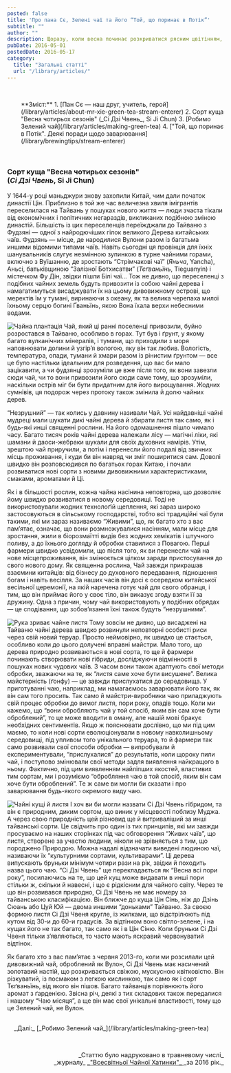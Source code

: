 ```yaml
---
posted: false
title: 'Про пана Сє, Зелені чаї та його “Той, що поринає в Потік”'
subtitle: ""
author: ""
description: Щоразу, коли весна починає розкриватися рясним цвітінням, Природа кличе нас до себе. Нам захотілося зібрати своїх гостей на чай і подивитися на перші зелені бростки в цьому році...
pubDate: 2016-05-01
postedDate: 2016-05-17
category: 
  title: "Загальні статті"
  url: "/library/articles/"
---
```



<p>&nbsp;</p>

<section style="padding-left: 2rem;">
**Зміст:**
1. [Пан Сє — наш друг, учитель, герой](/library/articles/about-mr-xie-green-tea-stream-enterer)
2. Сорт куща "Весна чотирьох сезонів" (_Сі Дзі Чвень_, Si Ji Chun)
3. [Робимо Зелений чай](/library/articles/making-green-tea)
4. ["Той, що поринає в Потік". Деякі поради щодо заварювання](/library/brewingtips/stream-enterer)
</section>

<p>&nbsp;</p>

### Сорт куща "Весна чотирьох сезонів" <br />(_Сі Дзі Чвень_, Si Ji Chun)

У 1644-у році маньджури знову захопили Китай, чим дали початок династії Цін. Приблизно в той же час величезна хвиля імігрантів переселилася на Тайвань у пошуках нового життя — люди зчаста тікали від економічних і політичних негараздів, викликаних подібною зміною династій. Більшість із цих переселенців переїжджали до Тайваню з Фудзяні — одної з найродючіших гілок великого Дерева китайських чаїв. Фудзянь — місце, де народилися Вулони разом із багатьма иншими відомими типами чаїв. Навіть сьогодні ця провінція для їхніх шанувальників слугує незмінною зупинкою в турне чайними горами, включно з Вуїшанню, де зростають “Стрімчакові чаї” (_Яньча_, Yancha), Аньсі, батьківщиною “Залізної Ботхисатви” (_Тєґваньїнь_, Tieguanyin) і містечком Фу Дін, звідки пішли Білі чаї… Тож не дивно, що переселенці з подібних чайних земель будуть привозити із собою чайні дерева і намагатимуться висаджувати їх на цьому дивовижному острові, що мерехтів їм у тумані, виринаючи з океану, як та велика черепаха милої їхньому серцю богині Ґваньїнь, якою Вона їхала верхи небесними водами.

<Image class="float-right" src={Image1} alt="Чайна плантація" /> Чай, який ці ранні поселенці привозили, буйно розростався в Тайваню, особливо в горах. Тут був і ґрунт, у якому багато вулканічних мінералів, і тумани, що приходили з моря наповнювати долини й узгір’я вологою, яку він так любив. Вологість, температура, опади, тумани й хмари разом із рінистим ґрунтом — все це було настільки ідеальним для розведення, що вас би мало зацікавити, а чи фудзянці зрозуміли це вже після того, як вони завезли сюди чай, чи то вони привозили його сюди саме тому, що зрозуміли, наскільки острів міг би бути придатним для його вирощування. Жодних сумнівів, ця подорож через протоку також змінила й долю чайних дерев.

“Незрушний” — так колись у давнину називали Чай. Усі найдавніші чайні мудреці мали шукати дикі чайні дерева й збирати листя так само, як і будь-які инші священні рослини. На його одомашнення пішло чимало часу. Багато тисяч років чайні дерева належали лісу — магічні ліки, які шамани й даоси-жебраки шукали для своїх духовних намірів. Утім, зрештою чай приручили, а потім і перенесли його подалі від звичних місць проживання, і куди би він навряд чи зміг поширитися сам. Доволі швидко він розповсюдився по багатьох горах Китаю, і почали розвиватися нові сорти  з новими дивовижними характеристиками, смаками, ароматами й Ці.

Як і в більшості рослин, кожна чайна насінина неповторна, що дозволяє йому швидко розвиватися в новому середовищі. Тоді не використовували жодних технолоґій щеплення, які зараз широко застосовуються в сільському господарстві, тобто всі традиційні чаї були такими, які ми зараз називаємо “Живими”, що, як багато хто з вас пам’ятає, означає, що вони розмножувалися насінням, мали місце для зростання, жили в біорозмаїтті видів без жодних хемікатів і штучного поливу, а до їхнього догляду й обробки ставилися з Повагою. Перші фармери швидко усвідомили, що після того, як ви перенесли чай на нове місцепроживання, він змінюється цілком заради пристосування до свого нового дому. Як священна рослина, Чай завжди прикрашав взаємини китайців: від бізнесу до духовного передавання, підношення богам і навіть весілля. За наших часів він досі є осередком китайської весільної церемонії, на якій наречена готує чай для свого обранця, і тим, що він приймає його у своє тіло, він виказує згоду взяти її за дружину. Одна з причин, чому чай використовують у подібних обрядах — це сподівання, що зобов’язання їхні також будуть “незрушними”.

<Image class="float-left" src={Image2} alt="Рука зриває чайне листя" /> Тому зовсім не дивно, що висаджені на Тайваню чайні дерева швидко розвинули неповторні особисті риси через свій новий теруар. Просто неймовірно, як швидко це стається, особливо коли до цього долучені вправні майстри. Мало того, що дерева природно розвиваються в нові сорта, то ще й фармери починають створювати нові гібриди, досліджуючи відмінності в пошуках нових чудових чаїв. З часом вони також адаптують свої методи обробки, зважаючи на те, як “листя саме хоче бути висушене”. Велика майстерність (ґонфу) — це завжди прислухатися до середовища. У приготуванні чаю, наприклад, ми намагаємось заварювати його так, як він сам того просить. Так само й майстри-виробники чаю приладжують свій процес обробки до вимог листя, пори року, опадів тощо. Коли ми кажемо, що “вони обробляють чай у той спосіб, яким він сам хоче бути оброблений”, то це може вводити в оману, але нашій мові бракує необхідних сентиментів. Якщо ж пояснювати дослівно, що ми під цим маємо, то коли нові сорти еволюціонували в новому навколишньому середовищі, під упливом того унікального теруара, то й фармери так само розвивали свої способи обробки — випробували й експериментували, “прислухалися” до результатів, коли щороку пили чай, і поступово змінювали свої методи задля виявлення найкращого в ньому. Фактично, під цим виявленням найліпших якостей, властивих тим сортам, ми і розуміємо “обробляння чаю в той спосіб, яким він сам хоче бути оброблений”. Те ж саме ви могли би сказати і про заварювання будь-якого окремого виду чаю.

<Image class="float-right" src={Image3} alt="Чайні кущі й листя" /> І хоч ви би могли назвати Сі Дзі Чвень гібридом, та він є природним, диким сортом, що виник у місцевості поблизу Муджа. А через свою природність цей різновид ще й витриваліший за инші тайванські сорти. Це свідчить про один із тих принципів, які ми завжди просуваємо на наших сторінках під час обговорення “Живих чаїв”, що листя, створене за участю людини, ніколи не зрівняється з тим, що породжено Природою. Можна надалі відзначати виведені людиною чаї, називаючи їх “культурними сортами, культиварами”. Ці дерева випускають бруньки мінімум чотири рази на рік, звідки й походить назва цього чаю. “Сі Дзі Чвень” ще перекладається як “Весна всі пори року”, посилаючись на те, що цей кущ може видавати в инші пори стільки ж, скільки й навесні, і що є рідкісним для чайного світу. Через те що він розвивався природно, Сі Дзі Чвень не має номеру за тайванською класифікацією. Він ближче до куща Цін Сінь, ніж до Дзінь Сюань або Цуй Юй — двома иншими “доньками” Тайваню. За своєю формою листя Сі Дзі Чвеня кругле, із жилками, що відстрілюють під кутом від 30-и до 60-и градусів. За відтінком воно світло-зелене, і на кущах його не так багато, так само як і в Цін Сіню. Коли бруньки Сі Дзі Чвеня тільки з’являються, то часто мають яскравий червонуватий відтінок.

Як багато хто з вас пам’ятає з червня 2013-го, коли ми розсилали цей дивовижний чай, оброблений як Вулон, Сі Дзі Чвень має насичений золотавий настій, що розкривається свіжою, мускусною квітковістю. Він різкуватий, із посмаком з легкою кислинкою, так само як і сорт Тєґваньїнь, від якого він пішов. Багато тайванців порівнюють його аромат з ґарденією. Звісна річ, деякі з тих складових також передалися і нашому “Чаю місяця”, а ще він має свої унікальні властивості, тому що це Зелений чай, не Вулон.

<section style="padding: 1rem 0 0 1rem;">
_Далі:_ [_Робимо Зелений чай_](/library/articles/making-green-tea)
</section>

<p>&nbsp;</p>
<p align="right" style="font-size: 0.9rem;">_Статтю було надруковано в травневому числі_<br />_журналу_ <a title="globalteahut.org" href="http://www.globalteahut.org/" target="blank" rel="noopener">_"Всесвітньої Чайної Хатинки"_ </a>_за 2016 рік._</p>
